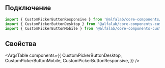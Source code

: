 

## Подключение

```jsx
import { CustomPickerButtonResponsive } from '@alfalab/core-components/custom-picker-button/responsive'
import { CustomPickerButtonDesktop } from '@alfalab/core-components-custom-picker-button/desktop';
import { CustomPickerButtonMobile } from '@alfalab/core-components-custom-picker-button/mobile';
```

## Свойства

<ArgsTable
    components={{
        CustomPickerButtonDesktop,
        CustomPickerButtonMobile,
        CustomPickerButtonResponsive,
    }}
/>
